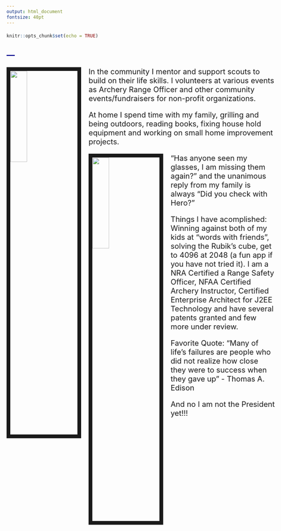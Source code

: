 ```yaml
---
output: html_document
fontsize: 40pt
---
```


```r
knitr::opts_chunk$set(echo = TRUE)
```

---
---

<style type="text/css">

body{ /* Normal  */
      font-size: 20px;
  }
td {  /* Table  */
  font-size: 8px;
}
h1.title {
  font-size: 38px;
  color: DarkRed;
}
h1 { /* Header 1 */
  font-size: 28px;
  color: DarkBlue;
}
h2 { /* Header 2 */
    font-size: 22px;
  color: DarkBlue;
}
h3 { /* Header 3 */
  font-size: 18px;
  font-family: "Times New Roman", Times, serif;
  color: DarkBlue;
}
code.r{ /* Code block */
    font-size: 12px;
}
pre { /* Code block - determines code spacing between lines */
    font-size: 14px;
}
</style>

<img src="images/sanjay.jpg" style="width:25%; border:10px solid; margin-right: 20px" align="left">In the community I mentor and support scouts to build on their life skills. I volunteers at various events as Archery Range Officer and other community events/fundraisers for non-profit organizations.

 
At home I spend time with my family, grilling and being outdoors, reading books, fixing house hold equipment and working on small home improvement projects.


<img src="images/hero.png" style="width:25%; border:10px solid; margin-right: 20px" align="left">
"Has anyone seen my glasses, I am missing them again?" and the unanimous reply from my family is always "Did you check with Hero?"


Things I have acomplished: Winning against both of my kids at “words with friends”, solving the Rubik’s cube, get to 4096 at 2048 (a fun app if you have not tried it). I am a NRA Certified a Range Safety Officer, NFAA Certified Archery Instructor, Certified Enterprise Architect for J2EE Technology and have several patents granted and few more under review.


Favorite Quote: “Many of life's failures are people who did not realize how close they were to success when they gave up” - Thomas A. Edison


And no I am not the President yet!!!

